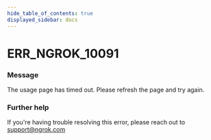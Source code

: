 ```yaml
---
hide_table_of_contents: true
displayed_sidebar: docs
---
```



# ERR_NGROK_10091

### Message

The usage page has timed out. Please refresh the page and try again.

<ErrorDetails error="err_ngrok_10091" />

### Further help

If you're having trouble resolving this error, please reach out to [support@ngrok.com](mailto:support@ngrok.com?subject=Help%20with%20ERR_NGROK_10091)
